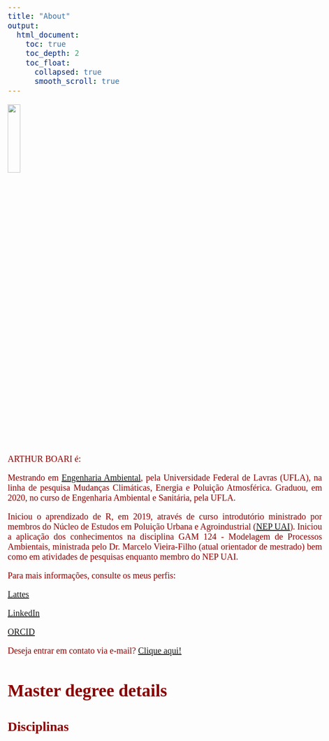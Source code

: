 ```yaml
---
title: "About"
output:
  html_document:
    toc: true
    toc_depth: 2
    toc_float:
      collapsed: true
      smooth_scroll: true
---
```


```{=html}
<style>
body {
  color: darkred;
  font-family: Times;
  font-size: 20px;
  text-align: justify;
  text-justify: inter-word;
}
pre {
  background-color: lightgreen;
}
#TOC {
  color: red;
  font-family: Times;
  font-size: 14px;
  border-color: black;
}
#header {
  color: gold;
}
</style>
```
![](images/Photo.jpg){width="20%"}

ARTHUR BOARI é:

Mestrando em [Engenharia Ambiental](https://sites.google.com/ufla.br/ppgeamb/p%C3%A1gina-inicial?authuser=0), pela Universidade Federal de Lavras (UFLA), na linha de pesquisa Mudanças Climáticas, Energia e Poluição Atmosférica. Graduou, em 2020, no curso de Engenharia Ambiental e Sanitária, pela UFLA.

Iniciou o aprendizado de R, em 2019, através de curso introdutório ministrado por membros do Núcleo de Estudos em Poluição Urbana e Agroindustrial ([NEP UAI](https://sites.google.com/ufla.br/nepuai)). Iniciou a aplicação dos conhecimentos na disciplina GAM 124 - Modelagem de Processos Ambientais, ministrada pelo Dr. Marcelo Vieira-Filho (atual orientador de mestrado) bem como em atividades de pesquisas enquanto membro do NEP UAI.

Para mais informações, consulte os meus perfis:

[Lattes](http://lattes.cnpq.br/7113151378838886)

[LinkedIn](https://www.linkedin.com/in/arthurboari/)

[ORCID](https://www.researchgate.net/profile/Arthur-Boari)

Deseja entrar em contato via e-mail? [Clique aqui!](mailto:arthur1995boari@gmail.com)

# Master degree details

## Disciplinas